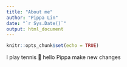 ```yaml
---
title: "About me"
author: "Pippa Lin"
date: "`r Sys.Date()`"
output: html_document
---
```


```r
knitr::opts_chunk$set(echo = TRUE)
```

I play tennis 🎾 hello Pippa
make new changes